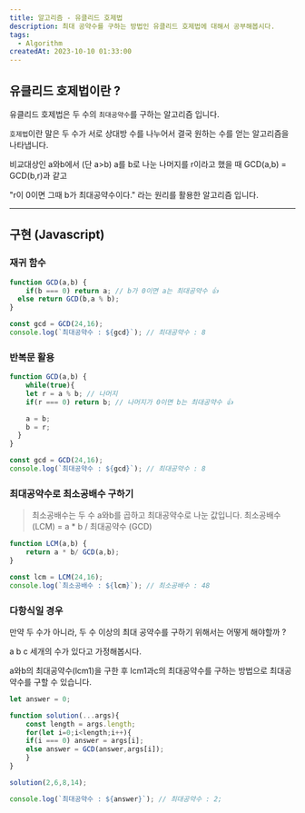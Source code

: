 ```yaml
---
title: 알고리즘 - 유클리드 호제법
description: 최대 공약수를 구하는 방법인 유클리드 호제법에 대해서 공부해봅시다.
tags:
  - Algorithm
createdAt: 2023-10-10 01:33:00
---
```


## 유클리드 호제법이란 ?

유클리드 호제법은 두 수의 `최대공약수`를 구하는 알고리즘 입니다.

`호제법`이란 말은 두 수가 서로 상대방 수를 나누어서 결국 원하는 수를 얻는 알고리즘을 나타냅니다.

비교대상인 a와b에서 (단 a>b) a를 b로 나눈 나머지를 r이라고 했을 때 GCD(a,b) = GCD(b,r)과 같고

"r이 0이면 그때 b가 최대공약수이다." 라는 원리를 활용한 알고리즘 입니다.

<hr/>

## 구현 (Javascript)

### 재귀 함수
```javascript
function GCD(a,b) {
	if(b === 0) return a; // b가 0이면 a는 최대공약수 👍
  else return GCD(b,a % b);
}

const gcd = GCD(24,16);
console.log(`최대공약수 : ${gcd}`); // 최대공약수 : 8
```

### 반복문 활용
```javascript
function GCD(a,b) {
	while(true){
  	let r = a % b; // 나머지
    if(r === 0) return b; // 나머지가 0이면 b는 최대공약수 👍

    a = b;
    b = r;
  }
}

const gcd = GCD(24,16);
console.log(`최대공약수 : ${gcd}`); // 최대공약수 : 8
```

### 최대공약수로 최소공배수 구하기

> 최소공배수는 두 수 a와b를 곱하고 최대공약수로 나눈 값입니다.
> 최소공배수 (LCM) = a * b / 최대공약수 (GCD)

```javascript
function LCM(a,b) {
	return a * b/ GCD(a,b);
}

const lcm = LCM(24,16);
console.log(`최소공배수 : ${lcm}`); // 최소공배수 : 48
```

### 다항식일 경우

만약 두 수가 아니라, 두 수 이상의 최대 공약수를 구하기 위해서는 어떻게 해야할까 ?

a b c 세개의 수가 있다고 가정해봅시다.

a와b의 최대공약수(lcm1)을 구한 후 lcm1과c의 최대공약수를 구하는 방법으로 최대공약수를 구할 수 있습니다.

```javascript
let answer = 0;

function solution(...args){
	const length = args.length;
	for(let i=0;i<length;i++){
  	if(i === 0) answer = args[i];
  	else answer = GCD(answer,args[i]);
	}
}

solution(2,6,8,14);

console.log(`최대공약수 : ${answer}`); // 최대공약수 : 2;

```